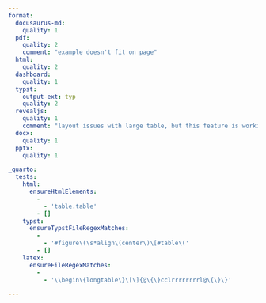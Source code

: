 ```yaml
---
format: 
  docusaurus-md: 
    quality: 1
  pdf:
    quality: 2
    comment: "example doesn't fit on page"
  html:
    quality: 2
  dashboard:
    quality: 1
  typst:
    output-ext: typ
    quality: 2
  revealjs:
    quality: 1
    comment: "layout issues with large table, but this feature is working fine"
  docx:
    quality: 1
  pptx:
    quality: 1

_quarto:
  tests:
    html:
      ensureHtmlElements:
        -
          - 'table.table'
        - []
    typst:
      ensureTypstFileRegexMatches:
        -
          - '#figure\(\s*align\(center\)\[#table\('
        - []
    latex:
      ensureFileRegexMatches:
        -
          - '\\begin\{longtable\}\[\]{@\{\}cclrrrrrrrrl@\{\}\}'

---
```


```{=pandoc-native}
[Table ("",[],[]) (Caption Nothing
 [Para [Str "Data",Space,Str "about",Space,Str "the",Space,Str "planets",Space,Str "of",Space,Str "our",Space,Str "solar",Space,Str "system."]])
 [(AlignCenter,ColWidthDefault)
 ,(AlignCenter,ColWidthDefault)
 ,(AlignDefault,ColWidthDefault)
 ,(AlignRight,ColWidthDefault)
 ,(AlignRight,ColWidthDefault)
 ,(AlignRight,ColWidthDefault)
 ,(AlignRight,ColWidthDefault)
 ,(AlignRight,ColWidthDefault)
 ,(AlignRight,ColWidthDefault)
 ,(AlignRight,ColWidthDefault)
 ,(AlignRight,ColWidthDefault)
 ,(AlignDefault,ColWidthDefault)]
 (TableHead ("",[],[])
 [Row ("",[],[])
  [Cell ("",[],[]) AlignDefault (RowSpan 1) (ColSpan 2)
   []
  ,Cell ("",[],[]) AlignDefault (RowSpan 1) (ColSpan 1)
   [Plain [Str "Name"]]
  ,Cell ("",[],[]) AlignDefault (RowSpan 1) (ColSpan 1)
   [Plain [Str "Mass",Space,Str "(10^24kg)"]]
  ,Cell ("",[],[]) AlignDefault (RowSpan 1) (ColSpan 1)
   [Plain [Str "Diameter",Space,Str "(km)"]]
  ,Cell ("",[],[]) AlignDefault (RowSpan 1) (ColSpan 1)
   [Plain [Str "Density",Space,Str "(kg/m^3)"]]
  ,Cell ("",[],[]) AlignDefault (RowSpan 1) (ColSpan 1)
   [Plain [Str "Gravity",Space,Str "(m/s^2)"]]
  ,Cell ("",[],[]) AlignDefault (RowSpan 1) (ColSpan 1)
   [Plain [Str "Length",Space,Str "of",Space,Str "day",Space,Str "(hours)"]]
  ,Cell ("",[],[]) AlignDefault (RowSpan 1) (ColSpan 1)
   [Plain [Str "Distance",Space,Str "from",Space,Str "Sun",Space,Str "(10^6km)"]]
  ,Cell ("",[],[]) AlignDefault (RowSpan 1) (ColSpan 1)
   [Plain [Str "Mean",Space,Str "temperature",Space,Str "(C)"]]
  ,Cell ("",[],[]) AlignDefault (RowSpan 1) (ColSpan 1)
   [Plain [Str "Number",Space,Str "of",Space,Str "moons"]]
  ,Cell ("",[],[]) AlignDefault (RowSpan 1) (ColSpan 1)
   [Plain [Str "Notes"]]]])
 [(TableBody ("",[],[]) (RowHeadColumns 3)
  []
  [Row ("",[],[])
   [Cell ("",[],[]) AlignDefault (RowSpan 4) (ColSpan 2)
    [Plain [Str "Terrestrial",Space,Str "planets"]]
   ,Cell ("",[],[]) AlignDefault (RowSpan 1) (ColSpan 1)
    [Plain [Str "Mercury"]]
   ,Cell ("",[],[]) AlignDefault (RowSpan 1) (ColSpan 1)
    [Plain [Str "0.330"]]
   ,Cell ("",[],[]) AlignDefault (RowSpan 1) (ColSpan 1)
    [Plain [Str "4,879"]]
   ,Cell ("",[],[]) AlignDefault (RowSpan 1) (ColSpan 1)
    [Plain [Str "5427"]]
   ,Cell ("",[],[]) AlignDefault (RowSpan 1) (ColSpan 1)
    [Plain [Str "3.7"]]
   ,Cell ("",[],[]) AlignDefault (RowSpan 1) (ColSpan 1)
    [Plain [Str "4222.6"]]
   ,Cell ("",[],[]) AlignDefault (RowSpan 1) (ColSpan 1)
    [Plain [Str "57.9"]]
   ,Cell ("",[],[]) AlignDefault (RowSpan 1) (ColSpan 1)
    [Plain [Str "167"]]
   ,Cell ("",[],[]) AlignDefault (RowSpan 1) (ColSpan 1)
    [Plain [Str "0"]]
   ,Cell ("",[],[]) AlignDefault (RowSpan 1) (ColSpan 1)
    [Plain [Str "Closest",Space,Str "to",Space,Str "the",Space,Str "Sun"]]]
  ,Row ("",[],[])
   [Cell ("",[],[]) AlignDefault (RowSpan 1) (ColSpan 1)
    [Plain [Str "Venus"]]
   ,Cell ("",[],[]) AlignDefault (RowSpan 1) (ColSpan 1)
    [Plain [Str "4.87"]]
   ,Cell ("",[],[]) AlignDefault (RowSpan 1) (ColSpan 1)
    [Plain [Str "12,104"]]
   ,Cell ("",[],[]) AlignDefault (RowSpan 1) (ColSpan 1)
    [Plain [Str "5243"]]
   ,Cell ("",[],[]) AlignDefault (RowSpan 1) (ColSpan 1)
    [Plain [Str "8.9"]]
   ,Cell ("",[],[]) AlignDefault (RowSpan 1) (ColSpan 1)
    [Plain [Str "2802.0"]]
   ,Cell ("",[],[]) AlignDefault (RowSpan 1) (ColSpan 1)
    [Plain [Str "108.2"]]
   ,Cell ("",[],[]) AlignDefault (RowSpan 1) (ColSpan 1)
    [Plain [Str "464"]]
   ,Cell ("",[],[]) AlignDefault (RowSpan 1) (ColSpan 1)
    [Plain [Str "0"]]
   ,Cell ("",[],[]) AlignDefault (RowSpan 1) (ColSpan 1)
    []]
  ,Row ("",[],[])
   [Cell ("",[],[]) AlignDefault (RowSpan 1) (ColSpan 1)
    [Plain [Str "Earth"]]
   ,Cell ("",[],[]) AlignDefault (RowSpan 1) (ColSpan 1)
    [Plain [Str "5.97"]]
   ,Cell ("",[],[]) AlignDefault (RowSpan 1) (ColSpan 1)
    [Plain [Str "12,756"]]
   ,Cell ("",[],[]) AlignDefault (RowSpan 1) (ColSpan 1)
    [Plain [Str "5514"]]
   ,Cell ("",[],[]) AlignDefault (RowSpan 1) (ColSpan 1)
    [Plain [Str "9.8"]]
   ,Cell ("",[],[]) AlignDefault (RowSpan 1) (ColSpan 1)
    [Plain [Str "24.0"]]
   ,Cell ("",[],[]) AlignDefault (RowSpan 1) (ColSpan 1)
    [Plain [Str "149.6"]]
   ,Cell ("",[],[]) AlignDefault (RowSpan 1) (ColSpan 1)
    [Plain [Str "15"]]
   ,Cell ("",[],[]) AlignDefault (RowSpan 1) (ColSpan 1)
    [Plain [Str "1"]]
   ,Cell ("",[],[]) AlignDefault (RowSpan 1) (ColSpan 1)
    [Plain [Str "Our",Space,Str "world"]]]
  ,Row ("",[],[])
   [Cell ("",[],[]) AlignDefault (RowSpan 1) (ColSpan 1)
    [Plain [Str "Mars"]]
   ,Cell ("",[],[]) AlignDefault (RowSpan 1) (ColSpan 1)
    [Plain [Str "0.642"]]
   ,Cell ("",[],[]) AlignDefault (RowSpan 1) (ColSpan 1)
    [Plain [Str "6,792"]]
   ,Cell ("",[],[]) AlignDefault (RowSpan 1) (ColSpan 1)
    [Plain [Str "3933"]]
   ,Cell ("",[],[]) AlignDefault (RowSpan 1) (ColSpan 1)
    [Plain [Str "3.7"]]
   ,Cell ("",[],[]) AlignDefault (RowSpan 1) (ColSpan 1)
    [Plain [Str "24.7"]]
   ,Cell ("",[],[]) AlignDefault (RowSpan 1) (ColSpan 1)
    [Plain [Str "227.9"]]
   ,Cell ("",[],[]) AlignDefault (RowSpan 1) (ColSpan 1)
    [Plain [Str "-65"]]
   ,Cell ("",[],[]) AlignDefault (RowSpan 1) (ColSpan 1)
    [Plain [Str "2"]]
   ,Cell ("",[],[]) AlignDefault (RowSpan 1) (ColSpan 1)
    [Plain [Str "The",Space,Str "red",Space,Str "planet"]]]
  ,Row ("",[],[])
   [Cell ("",[],[]) AlignDefault (RowSpan 4) (ColSpan 1)
    [Plain [Str "Jovian",Space,Str "planets"]]
   ,Cell ("",[],[]) AlignDefault (RowSpan 2) (ColSpan 1)
    [Plain [Str "Gas",Space,Str "giants"]]
   ,Cell ("",[],[]) AlignDefault (RowSpan 1) (ColSpan 1)
    [Plain [Str "Jupiter"]]
   ,Cell ("",[],[]) AlignDefault (RowSpan 1) (ColSpan 1)
    [Plain [Str "1898"]]
   ,Cell ("",[],[]) AlignDefault (RowSpan 1) (ColSpan 1)
    [Plain [Str "142,984"]]
   ,Cell ("",[],[]) AlignDefault (RowSpan 1) (ColSpan 1)
    [Plain [Str "1326"]]
   ,Cell ("",[],[]) AlignDefault (RowSpan 1) (ColSpan 1)
    [Plain [Str "23.1"]]
   ,Cell ("",[],[]) AlignDefault (RowSpan 1) (ColSpan 1)
    [Plain [Str "9.9"]]
   ,Cell ("",[],[]) AlignDefault (RowSpan 1) (ColSpan 1)
    [Plain [Str "778.6"]]
   ,Cell ("",[],[]) AlignDefault (RowSpan 1) (ColSpan 1)
    [Plain [Str "-110"]]
   ,Cell ("",[],[]) AlignDefault (RowSpan 1) (ColSpan 1)
    [Plain [Str "67"]]
   ,Cell ("",[],[]) AlignDefault (RowSpan 1) (ColSpan 1)
    [Plain [Str "The",Space,Str "largest",Space,Str "planet"]]]
  ,Row ("",[],[])
   [Cell ("",[],[]) AlignDefault (RowSpan 1) (ColSpan 1)
    [Plain [Str "Saturn"]]
   ,Cell ("",[],[]) AlignDefault (RowSpan 1) (ColSpan 1)
    [Plain [Str "568"]]
   ,Cell ("",[],[]) AlignDefault (RowSpan 1) (ColSpan 1)
    [Plain [Str "120,536"]]
   ,Cell ("",[],[]) AlignDefault (RowSpan 1) (ColSpan 1)
    [Plain [Str "687"]]
   ,Cell ("",[],[]) AlignDefault (RowSpan 1) (ColSpan 1)
    [Plain [Str "9.0"]]
   ,Cell ("",[],[]) AlignDefault (RowSpan 1) (ColSpan 1)
    [Plain [Str "10.7"]]
   ,Cell ("",[],[]) AlignDefault (RowSpan 1) (ColSpan 1)
    [Plain [Str "1433.5"]]
   ,Cell ("",[],[]) AlignDefault (RowSpan 1) (ColSpan 1)
    [Plain [Str "-140"]]
   ,Cell ("",[],[]) AlignDefault (RowSpan 1) (ColSpan 1)
    [Plain [Str "62"]]
   ,Cell ("",[],[]) AlignDefault (RowSpan 1) (ColSpan 1)
    []]
  ,Row ("",[],[])
   [Cell ("",[],[]) AlignDefault (RowSpan 2) (ColSpan 1)
    [Plain [Str "Ice",Space,Str "giants"]]
   ,Cell ("",[],[]) AlignDefault (RowSpan 1) (ColSpan 1)
    [Plain [Str "Uranus"]]
   ,Cell ("",[],[]) AlignDefault (RowSpan 1) (ColSpan 1)
    [Plain [Str "86.8"]]
   ,Cell ("",[],[]) AlignDefault (RowSpan 1) (ColSpan 1)
    [Plain [Str "51,118"]]
   ,Cell ("",[],[]) AlignDefault (RowSpan 1) (ColSpan 1)
    [Plain [Str "1271"]]
   ,Cell ("",[],[]) AlignDefault (RowSpan 1) (ColSpan 1)
    [Plain [Str "8.7"]]
   ,Cell ("",[],[]) AlignDefault (RowSpan 1) (ColSpan 1)
    [Plain [Str "17.2"]]
   ,Cell ("",[],[]) AlignDefault (RowSpan 1) (ColSpan 1)
    [Plain [Str "2872.5"]]
   ,Cell ("",[],[]) AlignDefault (RowSpan 1) (ColSpan 1)
    [Plain [Str "-195"]]
   ,Cell ("",[],[]) AlignDefault (RowSpan 1) (ColSpan 1)
    [Plain [Str "27"]]
   ,Cell ("",[],[]) AlignDefault (RowSpan 1) (ColSpan 1)
    []]
  ,Row ("",[],[])
   [Cell ("",[],[]) AlignDefault (RowSpan 1) (ColSpan 1)
    [Plain [Str "Neptune"]]
   ,Cell ("",[],[]) AlignDefault (RowSpan 1) (ColSpan 1)
    [Plain [Str "102"]]
   ,Cell ("",[],[]) AlignDefault (RowSpan 1) (ColSpan 1)
    [Plain [Str "49,528"]]
   ,Cell ("",[],[]) AlignDefault (RowSpan 1) (ColSpan 1)
    [Plain [Str "1638"]]
   ,Cell ("",[],[]) AlignDefault (RowSpan 1) (ColSpan 1)
    [Plain [Str "11.0"]]
   ,Cell ("",[],[]) AlignDefault (RowSpan 1) (ColSpan 1)
    [Plain [Str "16.1"]]
   ,Cell ("",[],[]) AlignDefault (RowSpan 1) (ColSpan 1)
    [Plain [Str "4495.1"]]
   ,Cell ("",[],[]) AlignDefault (RowSpan 1) (ColSpan 1)
    [Plain [Str "-200"]]
   ,Cell ("",[],[]) AlignDefault (RowSpan 1) (ColSpan 1)
    [Plain [Str "14"]]
   ,Cell ("",[],[]) AlignDefault (RowSpan 1) (ColSpan 1)
    []]
  ,Row ("",[],[])
   [Cell ("",[],[]) AlignDefault (RowSpan 1) (ColSpan 2)
    [Plain [Str "Dwarf",Space,Str "planets"]]
   ,Cell ("",[],[]) AlignDefault (RowSpan 1) (ColSpan 1)
    [Plain [Str "Pluto"]]
   ,Cell ("",[],[]) AlignDefault (RowSpan 1) (ColSpan 1)
    [Plain [Str "0.0146"]]
   ,Cell ("",[],[]) AlignDefault (RowSpan 1) (ColSpan 1)
    [Plain [Str "2,370"]]
   ,Cell ("",[],[]) AlignDefault (RowSpan 1) (ColSpan 1)
    [Plain [Str "2095"]]
   ,Cell ("",[],[]) AlignDefault (RowSpan 1) (ColSpan 1)
    [Plain [Str "0.7"]]
   ,Cell ("",[],[]) AlignDefault (RowSpan 1) (ColSpan 1)
    [Plain [Str "153.3"]]
   ,Cell ("",[],[]) AlignDefault (RowSpan 1) (ColSpan 1)
    [Plain [Str "5906.4"]]
   ,Cell ("",[],[]) AlignDefault (RowSpan 1) (ColSpan 1)
    [Plain [Str "-225"]]
   ,Cell ("",[],[]) AlignDefault (RowSpan 1) (ColSpan 1)
    [Plain [Str "5"]]
   ,Cell ("",[],[]) AlignDefault (RowSpan 1) (ColSpan 1)
    [Plain [Str "Declassified",Space,Str "as",Space,Str "a",Space,Str "planet",Space,Str "in",Space,Str "2006."]]]])]
 (TableFoot ("",[],[])
 [])]
```
